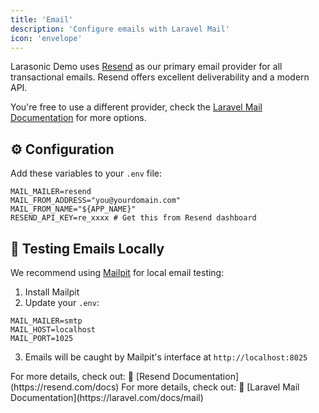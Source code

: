 ```yaml
---
title: 'Email'
description: 'Configure emails with Laravel Mail'
icon: 'envelope'
---
```


Larasonic Demo uses [Resend](https://resend.com) as our primary email provider for all transactional emails. Resend offers excellent deliverability and a modern API. 

You're free to use a different provider, check the [Laravel Mail Documentation](https://laravel.com/docs/mail) for more options.

## ⚙️ Configuration

Add these variables to your `.env` file:

```env
MAIL_MAILER=resend
MAIL_FROM_ADDRESS="you@yourdomain.com"
MAIL_FROM_NAME="${APP_NAME}"
RESEND_API_KEY=re_xxxx # Get this from Resend dashboard
```

## 🧪 Testing Emails Locally 

We recommend using [Mailpit](https://github.com/axllent/mailpit) for local email testing:

1. Install Mailpit
2. Update your `.env`:

```env
MAIL_MAILER=smtp
MAIL_HOST=localhost
MAIL_PORT=1025
```
3. Emails will be caught by Mailpit's interface at `http://localhost:8025`

<Info>
For more details, check out: 📘 [Resend Documentation](https://resend.com/docs)
</Info>
<Info>
For more details, check out: 📗 [Laravel Mail Documentation](https://laravel.com/docs/mail)
</Info>

